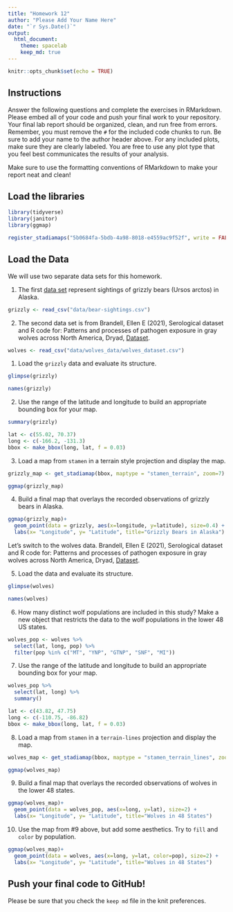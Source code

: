 ```yaml
---
title: "Homework 12"
author: "Please Add Your Name Here"
date: "`r Sys.Date()`"
output:
  html_document: 
    theme: spacelab
    keep_md: true
---
```


```r
knitr::opts_chunk$set(echo = TRUE)
```

## Instructions
Answer the following questions and complete the exercises in RMarkdown. Please embed all of your code and push your final work to your repository. Your final lab report should be organized, clean, and run free from errors. Remember, you must remove the `#` for the included code chunks to run. Be sure to add your name to the author header above. For any included plots, make sure they are clearly labeled. You are free to use any plot type that you feel best communicates the results of your analysis.  

Make sure to use the formatting conventions of RMarkdown to make your report neat and clean!  

## Load the libraries  
```r
library(tidyverse)
library(janitor)
library(ggmap)
``` 

```r
register_stadiamaps("5b0684fa-5bdb-4a98-8018-e4559ac9f52f", write = FALSE)
```

## Load the Data
We will use two separate data sets for this homework.  

1. The first [data set](https://rcweb.dartmouth.edu/~f002d69/workshops/index_rspatial.html) represent sightings of grizzly bears (Ursos arctos) in Alaska.  
```r
grizzly <- read_csv("data/bear-sightings.csv")
```

2. The second data set is from Brandell, Ellen E (2021), Serological dataset and R code for: Patterns and processes of pathogen exposure in gray wolves across North America, Dryad, [Dataset](https://doi.org/10.5061/dryad.5hqbzkh51).  
```r
wolves <- read_csv("data/wolves_data/wolves_dataset.csv")
```

1. Load the `grizzly` data and evaluate its structure.  
```r
glimpse(grizzly)
```

```r
names(grizzly)
```

2. Use the range of the latitude and longitude to build an appropriate bounding box for your map. 
```r
summary(grizzly)
```

```r
lat <- c(55.02, 70.37)
long <- c(-166.2, -131.3)
bbox <- make_bbox(long, lat, f = 0.03)
```

3. Load a map from `stamen` in a terrain style projection and display the map.  
```r
grizzly_map <- get_stadiamap(bbox, maptype = "stamen_terrain", zoom=7)
```

```r
ggmap(grizzly_map)
```

4. Build a final map that overlays the recorded observations of grizzly bears in Alaska.  
```r
ggmap(grizzly_map)+
  geom_point(data = grizzly, aes(x=longitude, y=latitude), size=0.4) +
  labs(x= "Longitude", y= "Latitude", title="Grizzly Bears in Alaska")
```

Let's switch to the wolves data. Brandell, Ellen E (2021), Serological dataset and R code for: Patterns and processes of pathogen exposure in gray wolves across North America, Dryad, [Dataset](https://doi.org/10.5061/dryad.5hqbzkh51).  

5. Load the data and evaluate its structure.  
```r
glimpse(wolves)
```

```r
names(wolves)
```

6. How many distinct wolf populations are included in this study? Make a new object that restricts the data to the wolf populations in the lower 48 US states.  
```r
wolves_pop <- wolves %>% 
  select(lat, long, pop) %>% 
  filter(pop %in% c("MT", "YNP", "GTNP", "SNF", "MI"))
```

7. Use the range of the latitude and longitude to build an appropriate bounding box for your map. 
```r
wolves_pop %>% 
  select(lat, long) %>% 
  summary()
```

```r
lat <- c(43.82, 47.75)
long <- c(-110.75, -86.82)
bbox <- make_bbox(long, lat, f = 0.03)
```

8.  Load a map from `stamen` in a `terrain-lines` projection and display the map.  
```r
wolves_map <- get_stadiamap(bbox, maptype = "stamen_terrain_lines", zoom=5)
```

```r
ggmap(wolves_map)
```

9. Build a final map that overlays the recorded observations of wolves in the lower 48 states.  
```r
ggmap(wolves_map)+
  geom_point(data = wolves_pop, aes(x=long, y=lat), size=2) +
  labs(x= "Longitude", y= "Latitude", title="Wolves in 48 States")
```

10. Use the map from #9 above, but add some aesthetics. Try to `fill` and `color` by population.  
```r
ggmap(wolves_map)+
  geom_point(data = wolves, aes(x=long, y=lat, color=pop), size=2) +
  labs(x= "Longitude", y= "Latitude", title="Wolves in 48 States")
```

## Push your final code to GitHub!
Please be sure that you check the `keep md` file in the knit preferences. 